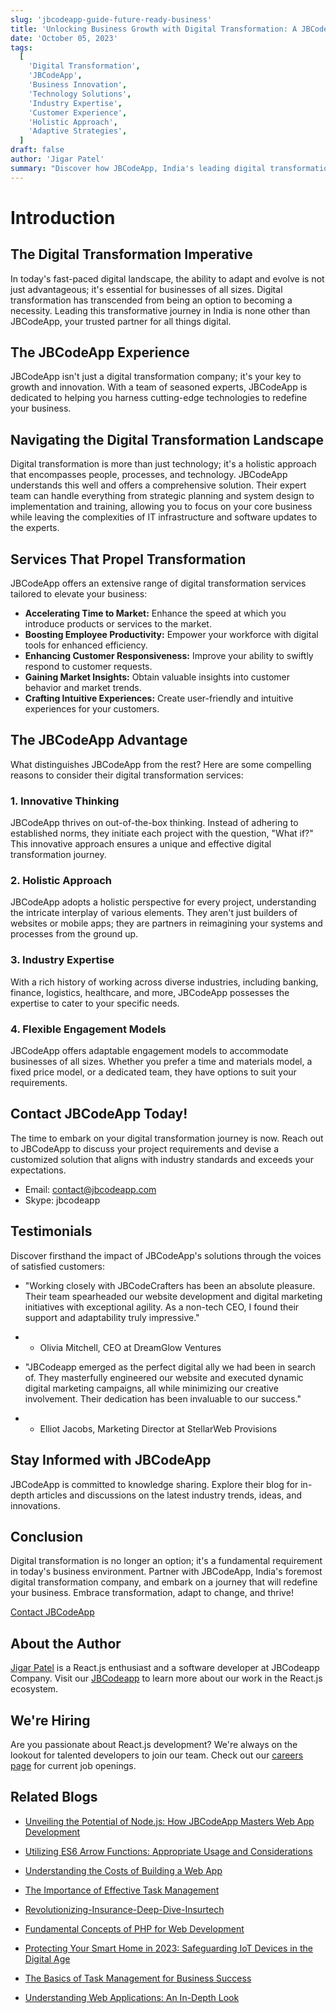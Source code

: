 ```yaml
---
slug: 'jbcodeapp-guide-future-ready-business'
title: 'Unlocking Business Growth with Digital Transformation: A JBCodeApp Journey'
date: 'October 05, 2023'
tags:
  [
    'Digital Transformation',
    'JBCodeApp',
    'Business Innovation',
    'Technology Solutions',
    'Industry Expertise',
    'Customer Experience',
    'Holistic Approach',
    'Adaptive Strategies',
  ]
draft: false
author: 'Jigar Patel'
summary: "Discover how JBCodeApp, India's leading digital transformation partner, can revolutionize your business with innovative solutions and adaptive strategies. Embark on a journey towards a tech-driven future."
---
```


# Introduction

<TOCInline toc={props.toc} exclude="Introduction" toHeading={2} />

## The Digital Transformation Imperative

In today's fast-paced digital landscape, the ability to adapt and evolve is not just advantageous; it's essential for businesses of all sizes. Digital transformation has transcended from being an option to becoming a necessity. Leading this transformative journey in India is none other than JBCodeApp, your trusted partner for all things digital.

## The JBCodeApp Experience

JBCodeApp isn't just a digital transformation company; it's your key to growth and innovation. With a team of seasoned experts, JBCodeApp is dedicated to helping you harness cutting-edge technologies to redefine your business.

## Navigating the Digital Transformation Landscape

Digital transformation is more than just technology; it's a holistic approach that encompasses people, processes, and technology. JBCodeApp understands this well and offers a comprehensive solution. Their expert team can handle everything from strategic planning and system design to implementation and training, allowing you to focus on your core business while leaving the complexities of IT infrastructure and software updates to the experts.

## Services That Propel Transformation

JBCodeApp offers an extensive range of digital transformation services tailored to elevate your business:

- **Accelerating Time to Market:** Enhance the speed at which you introduce products or services to the market.
- **Boosting Employee Productivity:** Empower your workforce with digital tools for enhanced efficiency.
- **Enhancing Customer Responsiveness:** Improve your ability to swiftly respond to customer requests.
- **Gaining Market Insights:** Obtain valuable insights into customer behavior and market trends.
- **Crafting Intuitive Experiences:** Create user-friendly and intuitive experiences for your customers.

## The JBCodeApp Advantage

What distinguishes JBCodeApp from the rest? Here are some compelling reasons to consider their digital transformation services:

### 1. Innovative Thinking

JBCodeApp thrives on out-of-the-box thinking. Instead of adhering to established norms, they initiate each project with the question, "What if?" This innovative approach ensures a unique and effective digital transformation journey.

### 2. Holistic Approach

JBCodeApp adopts a holistic perspective for every project, understanding the intricate interplay of various elements. They aren't just builders of websites or mobile apps; they are partners in reimagining your systems and processes from the ground up.

### 3. Industry Expertise

With a rich history of working across diverse industries, including banking, finance, logistics, healthcare, and more, JBCodeApp possesses the expertise to cater to your specific needs.

### 4. Flexible Engagement Models

JBCodeApp offers adaptable engagement models to accommodate businesses of all sizes. Whether you prefer a time and materials model, a fixed price model, or a dedicated team, they have options to suit your requirements.

## Contact JBCodeApp Today!

The time to embark on your digital transformation journey is now. Reach out to JBCodeApp to discuss your project requirements and devise a customized solution that aligns with industry standards and exceeds your expectations.

- Email: contact@jbcodeapp.com
- Skype: jbcodeapp

## Testimonials

Discover firsthand the impact of JBCodeApp's solutions through the voices of satisfied customers:

- "Working closely with JBCodeCrafters has been an absolute pleasure. Their team spearheaded our website development and digital marketing initiatives with exceptional agility. As a non-tech CEO, I found their support and adaptability truly impressive."
- - Olivia Mitchell, CEO at DreamGlow Ventures

- "JBCodeapp emerged as the perfect digital ally we had been in search of. They masterfully engineered our website and executed dynamic digital marketing campaigns, all while minimizing our creative involvement. Their dedication has been invaluable to our success."
- - Elliot Jacobs, Marketing Director at StellarWeb Provisions

## Stay Informed with JBCodeApp

JBCodeApp is committed to knowledge sharing. Explore their blog for in-depth articles and discussions on the latest industry trends, ideas, and innovations.

## Conclusion

Digital transformation is no longer an option; it's a fundamental requirement in today's business environment. Partner with JBCodeApp, India's foremost digital transformation company, and embark on a journey that will redefine your business. Embrace transformation, adapt to change, and thrive!

[Contact JBCodeApp](mailto:sales@jbcodeapp.com)

## About the Author

[Jigar Patel](https://expertlaravel.com) is a React.js enthusiast and a software developer at JBCodeapp Company. Visit our [JBCodeapp](https://jbcodeapp.com) to learn more about our work in the React.js ecosystem.

## We're Hiring

Are you passionate about React.js development? We're always on the lookout for talented developers to join our team. Check out our [careers page](https://jbcodeapp.com) for current job openings.

## Related Blogs

- [Unveiling the Potential of Node.js: How JBCodeApp Masters Web App Development](unveiling-potential-nodejs-jbcodeapp-masters-web-app-development)

- [Utilizing ES6 Arrow Functions: Appropriate Usage and Considerations](utilizing-es6-arrow-functions-appropriate-usage-and-considerations)

- [Understanding the Costs of Building a Web App](web-app-development-costs)

- [The Importance of Effective Task Management](importance-of-effective-task-management)

- [Revolutionizing-Insurance-Deep-Dive-Insurtech](insurtech-revolutionizing-insurance-digital-age)

- [Fundamental Concepts of PHP for Web Development](php-web-development-fundamentals)

- [Protecting Your Smart Home in 2023: Safeguarding IoT Devices in the Digital Age](protecting-your-smart-home-2023-safeguarding-iot-devices-digital-age)

- [The Basics of Task Management for Business Success](task-management-business-success-basics)

- [Understanding Web Applications: An In-Depth Look](web-applications-in-depth)
